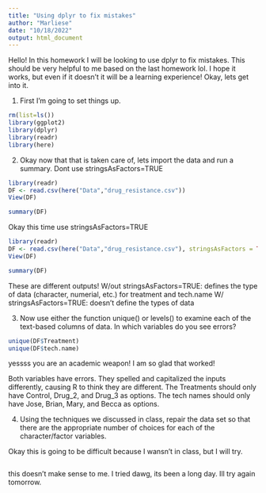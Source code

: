 ```yaml
---
title: "Using dplyr to fix mistakes"
author: "Marliese"
date: "10/18/2022"
output: html_document
---
```


Hello! In this homework I will be looking to use dplyr to fix mistakes. This should be very helpful to me based on the last homework lol. I hope it works, but even if it doesn't it will be a learning experience! Okay, lets get into it.

1. First I'm going to set things up.

```r
rm(list=ls())
library(ggplot2)
library(dplyr)
library(readr)
library(here)
```

2. Okay now that that is taken care of, lets import the data and run a summary. Dont use stringsAsFactors=TRUE

```r
library(readr)
DF <- read.csv(here("Data","drug_resistance.csv"))
View(DF)
```

```r
summary(DF)
```

Okay this time use stringsAsFactors=TRUE

```r
library(readr)
DF <- read.csv(here("Data","drug_resistance.csv"), stringsAsFactors = TRUE)
View(DF)
```

```r
summary(DF)
```

These are different outputs!
W/out stringsAsFactors=TRUE: defines the type of data (character, numerial, etc.) for treatment and tech.name
W/ stringsAsFactors=TRUE: doesn't define the types of data


3. Now use either the function unique() or levels() to examine each of the text-based columns of data. In which variables do you see errors?

```r
unique(DF$Treatment)
unique(DF$tech.name)
```
yessss you are an academic weapon! I am so glad that worked!


Both variables have errors. They spelled and capitalized the inputs differently, causing R to think they are different. The Treatments should only have Control, Drug_2, and Drug_3 as options. The tech names should only have Jose, Brian, Mary, and Becca as options.



4. Using the techniques we discussed in class, repair the data set so that there are the appropriate number of choices for each of the character/factor variables.

Okay this is going to be difficult because I wansn't in class, but I will try.


```r

```

this doesn't make sense to me. I tried dawg, its been a long day. Ill try again tomorrow. 




